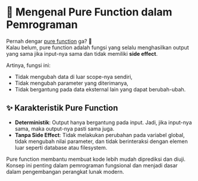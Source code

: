 # 🌟 Mengenal Pure Function dalam Pemrograman

Pernah dengar [pure function](https://en.wikipedia.org/wiki/Pure_function) ga? 🤔  
Kalau belum, pure function adalah fungsi yang selalu menghasilkan output yang sama jika input-nya sama dan tidak memiliki **side effect**.

Artinya, fungsi ini:

- Tidak mengubah data di luar scope-nya sendiri,
- Tidak mengubah parameter yang diterimanya,
- Tidak bergantung pada data eksternal lain yang dapat berubah-ubah.

## ✨ Karakteristik Pure Function

- **Deterministik**: Output hanya bergantung pada input. Jadi, jika input-nya sama, maka output-nya pasti sama juga.
- **Tanpa Side Effect**: Tidak melakukan perubahan pada variabel global, tidak mengubah nilai parameter, dan tidak berinteraksi dengan elemen luar seperti database atau filesystem.

Pure function membantu membuat kode lebih mudah diprediksi dan diuji. Konsep ini penting dalam pemrograman fungsional dan menjadi dasar dalam pengembangan perangkat lunak modern.

